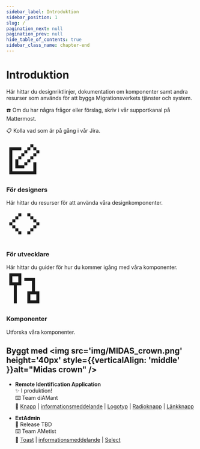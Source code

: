 ```yaml
---
sidebar_label: Introduktion
sidebar_position: 1
slug: /
pagination_next: null
pagination_prev: null
hide_table_of_contents: true
sidebar_class_name: chapter-end
---
```




# Introduktion

Här hittar du designriktlinjer, dokumentation om komponenter samt andra resurser som används för att bygga Migrationsverkets tjänster och system.

☎️ Om du har några frågor eller förslag, skriv i vår supportkanal på Mattermost.

📋 Kolla vad som är på gång i vår Jira.


<div
  style={{
    display: 'flex',
    flexFlow: 'row wrap',
    alignItems: 'stretch',
    gap:'1rem',
  }}
>


<Link to="/get-started/design" className={'custom-link'}>
  <div className={'card'}>
    <div className={'card-header'}>
     <div className={'card-image'}>
      <svg fill="none" xmlns="http://www.w3.org/2000/svg" width="96" height="96" viewBox="0 0 24 24"> <path d="M18 2h-2v2h2V2zM4 4h6v2H4v14h14v-6h2v8H2V4h2zm4 8H6v6h6v-2h2v-2h-2v2H8v-4zm4-2h-2v2H8v-2h2V8h2V6h2v2h-2v2zm2-6h2v2h-2V4zm4 0h2v2h2v2h-2v2h-2v2h-2v-2h2V8h2V6h-2V4zm-4 8h2v2h-2v-2z" fill="currentColor"/> </svg>
    </div>
    </div>
    <div className={"card-body"}>
      <h3>För designers</h3>
      Här hittar du resurser för att använda våra designkomponenter.
    </div>
  </div>
</Link>

<Link to="/get-started/develop" className={'custom-link'}>
  <div className={'card'}>
    <div className={'card-header'}>
      <div className={'card-image'} >
        <svg fill="none" xmlns="http://www.w3.org/2000/svg" width="96" height="96" viewBox="0 0 24 24"> <path d="M8 5h2v2H8V5zM6 7h2v2H6V7zM4 9h2v2H4V9zm-2 2h2v2H2v-2zm2 2h2v2H4v-2zm2 2h2v2H6v-2zm2 2h2v2H8v-2zm8-12h-2v2h2V5zm2 2h-2v2h2V7zm2 2h-2v2h2V9zm2 2h-2v2h2v-2zm-2 2h-2v2h2v-2zm-2 2h-2v2h2v-2zm-2 2h-2v2h2v-2z" fill="currentColor"/> </svg>
      </div>
    </div>
      <div className={'card-body'}>
          <h3>För utvecklare</h3>
          Här hittar du guider för hur du kommer igång med våra komponenter.
      </div>
  </div>
</Link>


<Link to="/components" className={'custom-link'} >
  <div className={'card'}>
    <div className={'card-header'}>
     <div className={'card-image'}>
      <svg fill="none" xmlns="http://www.w3.org/2000/svg" width="96" height="96" viewBox="0 0 24 24"> <path d="M2 2h8v8H7v12H5V10H2V2zm2 2v4h4V4H4zm8 1h7.09v9H22v8h-8v-8h3.09V7H12V5zm4 11v4h4v-4h-4z" fill="currentColor"/> </svg>
    </div>
      <h3>Komponenter</h3>
    </div>
    <div className={'card-body'}>
       Utforska våra komponenter.
    </div>
  </div>
</Link>
</div>




## Byggt med <img src='img/MIDAS_crown.png' height='40px' style={{verticalAlign: 'middle' }}alt="Midas crown" />

- <b>Remote Identification Application</b> <br />
✨ I produktion! <br />
⌨️ Team diAMant <br />
🧰 [Knapp](/components/button) | [informationsmeddelande](/components/info-banner) | [Logotyp](/components/logo) | [Radioknapp](/components/radio) | [Länkknapp](/components/link)

- <b>ExtAdmin</b> <br/>
🚀 Release TBD <br />
⌨️ Team AMetist <br />
🧰 [Toast](/components/toast) | [informationsmeddelande](/components/info-banner) | [Select](/components/select)

